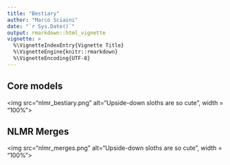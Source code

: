 ```yaml
---
title: "Bestiary"
author: "Marco Sciaini"
date: "`r Sys.Date()`"
output: rmarkdown::html_vignette
vignette: >
  %\VignetteIndexEntry{Vignette Title}
  %\VignetteEngine{knitr::rmarkdown}
  %\VignetteEncoding{UTF-8}
---
```


## Core models

<img src="nlmr_bestiary.png" alt="Upside-down sloths are so cute", width = "100%">

## NLMR Merges

<img src="nlmr_merges.png" alt="Upside-down sloths are so cute", width = "100%">

